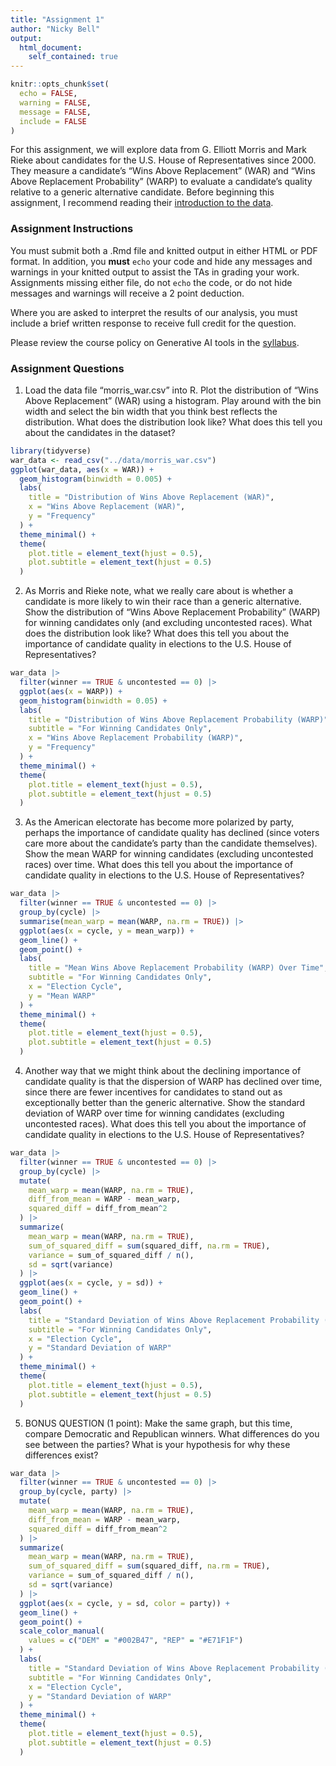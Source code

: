 ---
title: "Assignment 1"
author: "Nicky Bell"
output: 
  html_document:
    self_contained: true
---

```{r setup, include=FALSE}
knitr::opts_chunk$set(
  echo = FALSE,
  warning = FALSE,
  message = FALSE,
  include = FALSE
)
```

For this assignment, we will explore data from G. Elliott Morris and Mark Rieke about candidates for the U.S. House of Representatives since 2000. They measure a candidate's "Wins Above Replacement" (WAR) and "Wins Above Replacement Probability" (WARP) to evaluate a candidate's quality relative to a generic alternative candidate. Before beginning this assignment, I recommend reading their [introduction to the data](https://www.gelliottmorris.com/p/and-the-most-skilled-us-house-representatives).

### Assignment Instructions

You must submit both a .Rmd file and knitted output in either HTML or PDF format. In addition, you **must** `echo` your code and hide any messages and warnings in your knitted output to assist the TAs in grading your work. Assignments missing either file, do not `echo` the code, or do not hide messages and warnings will receive a 2 point deduction.

Where you are asked to interpret the results of our analysis, you must include a brief written response to receive full credit for the question.

Please review the course policy on Generative AI tools in the [syllabus](https://canvas.upenn.edu/courses/1867281/assignments/syllabus).

### Assignment Questions

1. Load the data file "morris_war.csv" into R. Plot the distribution of "Wins Above Replacement" (WAR) using a histogram. Play around with the bin width and select the bin width that you think best reflects the distribution. What does the distribution look like? What does this tell you about the candidates in the dataset? 

```{r}
library(tidyverse)
war_data <- read_csv("../data/morris_war.csv")
ggplot(war_data, aes(x = WAR)) +
  geom_histogram(binwidth = 0.005) +
  labs(
    title = "Distribution of Wins Above Replacement (WAR)",
    x = "Wins Above Replacement (WAR)",
    y = "Frequency"
  ) +
  theme_minimal() +
  theme(
    plot.title = element_text(hjust = 0.5),
    plot.subtitle = element_text(hjust = 0.5)
  )
```

2. As Morris and Rieke note, what we really care about is whether a candidate is more likely to win their race than a generic alternative. Show the distribution of "Wins Above Replacement Probability" (WARP) for winning candidates only (and excluding uncontested races). What does the distribution look like? What does this tell you about the importance of candidate quality in elections to the U.S. House of Representatives?

```{r}
war_data |>
  filter(winner == TRUE & uncontested == 0) |>
  ggplot(aes(x = WARP)) +
  geom_histogram(binwidth = 0.05) +
  labs(
    title = "Distribution of Wins Above Replacement Probability (WARP)",
    subtitle = "For Winning Candidates Only",
    x = "Wins Above Replacement Probability (WARP)",
    y = "Frequency"
  ) +
  theme_minimal() +
  theme(
    plot.title = element_text(hjust = 0.5),
    plot.subtitle = element_text(hjust = 0.5)
  )
```

3. As the American electorate has become more polarized by party, perhaps the importance of candidate quality has declined (since voters care more about the candidate's party than the candidate themselves). Show the mean WARP for winning candidates (excluding uncontested races) over time. What does this tell you about the importance of candidate quality in elections to the U.S. House of Representatives?

```{r}
war_data |>
  filter(winner == TRUE & uncontested == 0) |>
  group_by(cycle) |>
  summarise(mean_warp = mean(WARP, na.rm = TRUE)) |>
  ggplot(aes(x = cycle, y = mean_warp)) +
  geom_line() +
  geom_point() +
  labs(
    title = "Mean Wins Above Replacement Probability (WARP) Over Time",
    subtitle = "For Winning Candidates Only",
    x = "Election Cycle",
    y = "Mean WARP"
  ) +
  theme_minimal() +
  theme(
    plot.title = element_text(hjust = 0.5),
    plot.subtitle = element_text(hjust = 0.5)
  )
```

4. Another way that we might think about the declining importance of candidate quality is that the dispersion of WARP has declined over time, since there are fewer incentives for candidates to stand out as exceptionally better than the generic alternative. Show the standard deviation of WARP over time for winning candidates (excluding uncontested races). What does this tell you about the importance of candidate quality in elections to the U.S. House of Representatives?

```{r}
war_data |>
  filter(winner == TRUE & uncontested == 0) |>
  group_by(cycle) |>
  mutate(
    mean_warp = mean(WARP, na.rm = TRUE),
    diff_from_mean = WARP - mean_warp,
    squared_diff = diff_from_mean^2
  ) |>
  summarize(
    mean_warp = mean(WARP, na.rm = TRUE),
    sum_of_squared_diff = sum(squared_diff, na.rm = TRUE),
    variance = sum_of_squared_diff / n(),
    sd = sqrt(variance)
  ) |>
  ggplot(aes(x = cycle, y = sd)) +
  geom_line() +
  geom_point() +
  labs(
    title = "Standard Deviation of Wins Above Replacement Probability (WARP) Over Time",
    subtitle = "For Winning Candidates Only",
    x = "Election Cycle",
    y = "Standard Deviation of WARP"
  ) +
  theme_minimal() +
  theme(
    plot.title = element_text(hjust = 0.5),
    plot.subtitle = element_text(hjust = 0.5)
  )
```

5. BONUS QUESTION (1 point): Make the same graph, but this time, compare Democratic and Republican winners. What differences do you see between the parties? What is your hypothesis for why these differences exist?

```{r}
war_data |>
  filter(winner == TRUE & uncontested == 0) |>
  group_by(cycle, party) |>
  mutate(
    mean_warp = mean(WARP, na.rm = TRUE),
    diff_from_mean = WARP - mean_warp,
    squared_diff = diff_from_mean^2
  ) |>
  summarize(
    mean_warp = mean(WARP, na.rm = TRUE),
    sum_of_squared_diff = sum(squared_diff, na.rm = TRUE),
    variance = sum_of_squared_diff / n(),
    sd = sqrt(variance)
  ) |>
  ggplot(aes(x = cycle, y = sd, color = party)) +
  geom_line() +
  geom_point() +
  scale_color_manual(
    values = c("DEM" = "#002B47", "REP" = "#E71F1F")
  ) +
  labs(
    title = "Standard Deviation of Wins Above Replacement Probability (WARP) Over Time",
    subtitle = "For Winning Candidates Only",
    x = "Election Cycle",
    y = "Standard Deviation of WARP"
  ) +
  theme_minimal() +
  theme(
    plot.title = element_text(hjust = 0.5),
    plot.subtitle = element_text(hjust = 0.5)
  )
```